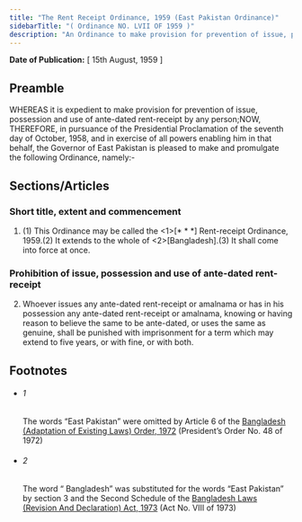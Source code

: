 ```yaml
---
title: "The Rent Receipt Ordinance, 1959 (East Pakistan Ordinance)"
sidebarTitle: "( Ordinance NO. LVII OF 1959 )"
description: "An Ordinance to make provision for prevention of issue, possession and use of ante-dated rent-receipt by any person."
---
```


**Date of Publication:** [ 15th August, 1959 ]

## Preamble

WHEREAS it is expedient to make provision for prevention of issue, possession and use of ante-dated rent-receipt by any person;NOW, THEREFORE, in pursuance of the Presidential Proclamation of the seventh day of October, 1958, and in exercise of all powers enabling him in that behalf, the Governor of East Pakistan is pleased to make and promulgate the following Ordinance, namely:-

## Sections/Articles

### Short title, extent and commencement

1. (1) This Ordinance may be called the <1>[\* \* \*] Rent-receipt Ordinance, 1959.(2) It extends to the whole of <2>[Bangladesh].(3) It shall come into force at once.

### Prohibition of issue, possession and use of ante-dated rent-receipt

2. Whoever issues any ante-dated rent-receipt or amalnama or has in his possession any ante-dated rent-receipt or amalnama, knowing or having reason to believe the same to be ante-dated, or uses the same as genuine, shall be punished with imprisonment for a term which may extend to five years, or with fine, or with both.

## Footnotes

- ###### 1

  The words “East Pakistan” were omitted by Article 6 of the [Bangladesh (Adaptation of Existing Laws) Order, 1972](/act-388.html "Bangladesh (Adaptation of Existing Laws) Order, 1972 ") (President’s Order No. 48 of 1972)

- ###### 2

  The word “ Bangladesh” was substituted for the words “East Pakistan” by section 3 and the Second Schedule of the [Bangladesh Laws (Revision And Declaration) Act, 1973](/act-430.html "Bangladesh Laws (Revision And Declaration) Act, 1973") (Act No. VIII of 1973)
